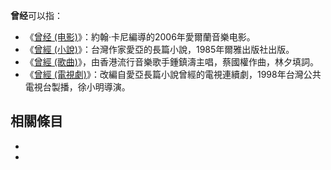 {{維基詞典}}
{{維基詞典|曾經}}

'''曾经'''可以指：

*《[[曾经_(电影)|曾经 (电影)]]》：約翰·卡尼編導的2006年愛爾蘭音樂电影。
*《[[曾經_(小說)|曾經 (小說)]]》：台灣作家愛亞的長篇小說，1985年爾雅出版社出版。
*《[[曾經_(歌曲)|曾經 (歌曲)]]》，由香港流行音樂歌手鍾鎮濤主唱，蔡國權作曲，林夕填詞。
*《[[曾經_(電視劇)|曾經 (電視劇)]]》：改編自愛亞長篇小說曾經的電視連續劇，1998年台灣公共電視台製播，徐小明導演。

== 相關條目 ==
*{{lookfrom}}
*{{lookfrom|曾經}}

{{disambig|cat=二字消歧义|C}}